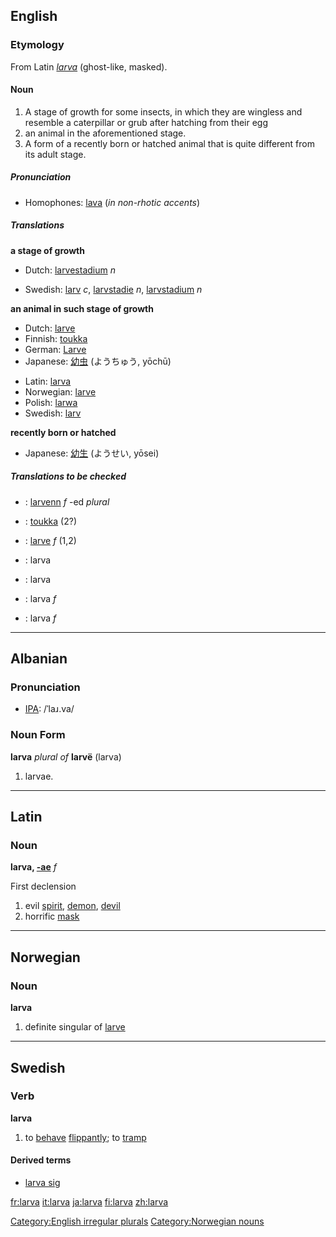 ==English==

===Etymology===
From Latin ''[[larva#Latin|larva]]'' (ghost-like, masked).

====Noun====
[[Category:English irregular plurals]]
{{en-noun2|'''larva'''|'''[[larvae]] '''or, incorrectly,''' [[larvas]]'''}}

<!--Is the first meaning correct?-->
#A stage of growth for some insects, in which they are wingless and resemble a caterpillar or grub after hatching from their egg
#an animal in the aforementioned stage.
#A form of a recently born or hatched animal that is quite different from its adult stage. 

=====Pronunciation=====
*Homophones: [[lava]] (''in non-rhotic accents'')

=====Translations=====
'''a stage of growth'''
{{top}}
*Dutch: [[larvestadium]] ''n''
{{mid}}
*Swedish: [[larv]] ''c'', [[larvstadie]] ''n'', [[larvstadium]] ''n''
{{bottom}}

'''an animal in such stage of growth'''
{{top}}
*Dutch: [[larve]] {{f}}
*Finnish: [[toukka]]
*German: [[Larve]] {{f}}
*Japanese: [[幼虫]] (ようちゅう, yōchū) 
{{mid}}
*Latin:  [[larva]] {{f}}
*Norwegian: [[larve]] {{mf}}
*Polish: [[larwa]] {{f}}
*Swedish: [[larv]] {{c}}
{{bottom}}

'''recently born or hatched'''
{{top}}
{{mid}}
*Japanese: [[幼生]] (ようせい, yōsei)
{{bottom}}

=====Translations to be checked=====
<!--Remove this section once all of the translations below have been moved into the tables above.-->
{{checktrans}}

*{{ttbc|Breton}}: [[larvenn]] ''f'' -ed ''plural''
*{{ttbc|Finnish}}: [[toukka]] (2?)
*{{ttbc|French}}: [[larve]] ''f'' (1,2)
*{{ttbc|Indonesian}}: larva
*{{ttbc|Interlingua}}: larva
*{{ttbc|Portuguese}}: larva ''f''
*{{ttbc|Spanish}}: larva ''f''
----
==Albanian==
===Pronunciation===
*[[IPA]]: /ˈlaɹ.va/
===Noun Form===
'''larva''' ''plural of'' '''larvë''' (larva)
# larvae.
----
==Latin==
===Noun===
'''larva, [[Wiktionary Appendix:Latin first declension|-ae]]''' ''f''

First declension

#evil [[spirit]], [[demon]], [[devil]]
#horrific [[mask]]

----
==Norwegian==
===Noun===
[[Category:Norwegian nouns]]
'''larva'''
#definite singular of [[larve]]

----
==Swedish==
===Verb===
'''larva'''
# to [[behave]] [[flippantly]]; to [[tramp]]

====Derived terms====
*[[larva sig]]

[[fr:larva]]
[[it:larva]]
[[ja:larva]]
[[fi:larva]]
[[zh:larva]]